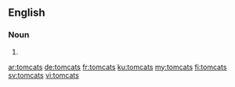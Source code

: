 {{also|tom cats}}
==English==

===Noun===
{{head|en|noun plural form}}

# {{plural of|tomcat|lang=en}}

[[ar:tomcats]]
[[de:tomcats]]
[[fr:tomcats]]
[[ku:tomcats]]
[[my:tomcats]]
[[fi:tomcats]]
[[sv:tomcats]]
[[vi:tomcats]]